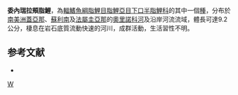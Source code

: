 {{Speciesbox 
| color = pink
| taxon = Apareiodon gransabana
| status = NE
| status_system = IUCN3.1
| authority =  [[Starnes|Starnes]] & [[Schindler|Schindler]], 1993
| synonyms = *''Parodon gransabana''<br /><small>Starnes & Schindler, 1993</small>
}}
'''委內瑞拉頰脂鯉'''，為[[輻鰭魚綱|輻鰭魚綱]][[脂鯉目|脂鯉目]][[脂鯉亞目|脂鯉亞目]][[下口半脂鯉科|下口半脂鯉科]]的其中一個[[種|種]]，分布於[[南美洲|南美洲]][[蓋亞那|蓋亞那]]、[[蘇利南|蘇利南]]及[[法屬圭亞那|法屬圭亞那]]的[[奧里諾科河|奧里諾科河]]及沿岸河流流域，體長可達9.2公分，棲息在岩石底質流動快速的河川，成群活動，生活習性不明。

==参考文献==
{{refbegin}}
*{{FishBase_species|genus=Apareiodon|species=gransabana|year=2013|month=8}}
{{refend}}
{{Taxonbar|from=Q5514818}}

[[Category:頰脂鯉屬|W]]


{{魚類小作品}}
